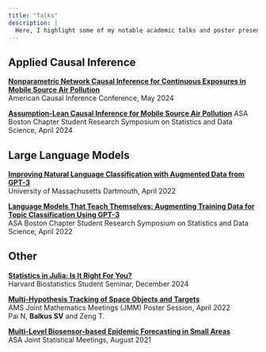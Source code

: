 ---
title: "Talks"
description: |
  Here, I highlight some of my notable academic talks and poster presentations not published in any conference proceedings.
---

## Applied Causal Inference

[**Nonparametric Network Causal Inference for Continuous Exposures in Mobile Source Air Pollution**](/files/talks/ACIC-Poster-2024.pdf)  
American Causal Inference Conference, May 2024

[**Assumption-Lean Causal Inference for Mobile Source Air Pollution**](/files/talks/Balkus - NE-SRS-SDS-v2.pdf)
ASA Boston Chapter Student Research Symposium on Statistics and Data Science, April 2024

## Large Language Models

[**Improving Natural Language Classification with Augmented Data from GPT-3**](https://www.youtube.com/watch?v=hRlqtPYel4Y)  
University of Massachusetts Dartmouth, April 2022

[**Language Models That Teach Themselves: Augmenting Training Data for Topic Classification Using GPT-3**](/files/talks/Boston_ASA.pdf)  
ASA Boston Chapter Student Research Symposium on Statistics and Data Science, April 2022

## Other

[**Statistics in Julia: Is It Right For You?**](/files/talks/statistics-in-julia.html)  
Harvard Biostatistics Student Seminar, December 2024  

[**Multi-Hypothesis Tracking of Space Objects and Targets**](/files/talks/Aerospace_JMM_Poster.pdf)  
AMS Joint Mathematics Meetings (JMM) Poster Session, April 2022  
Pai N, **Balkus SV** and Zeng T.

[**Multi-Level Biosensor-based Epidemic Forecasting in Small Areas**](/files/talks/Long_JSM_Presentation.pdf)  
ASA Joint Statistical Meetings, August 2021